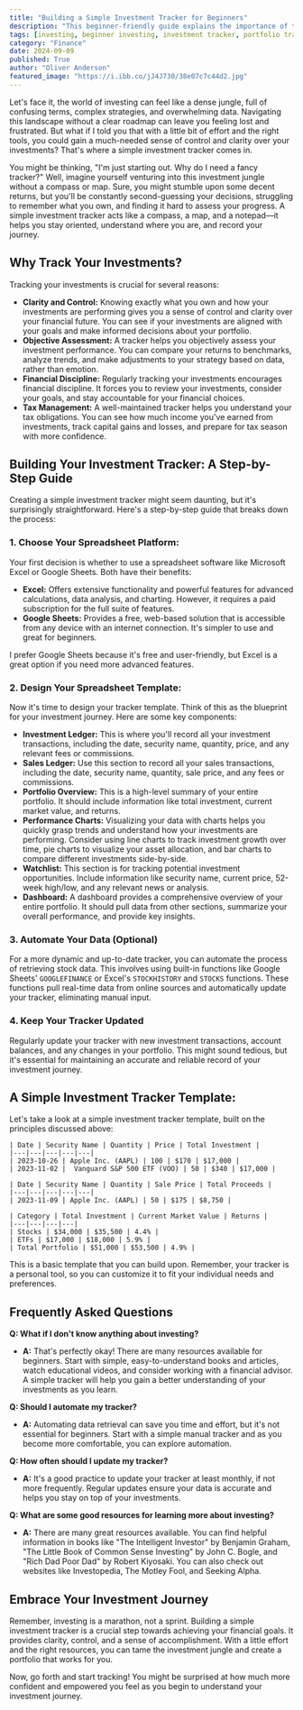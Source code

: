 ```yaml
---
title: "Building a Simple Investment Tracker for Beginners"
description: "This beginner-friendly guide explains the importance of tracking your investments and provides a step-by-step process for building a simple investment tracker using tools like Google Sheets or Excel. Learn how to organize your investment data, monitor performance, and stay on top of your financial goals."
tags: [investing, beginner investing, investment tracker, portfolio tracker, financial management, personal finance, budgeting, google sheets, excel, spreadsheet, financial goals, investment strategy]
category: "Finance"
date: 2024-09-09
published: True
author: "Oliver Anderson"
featured_image: "https://i.ibb.co/jJ4J730/38e07c7c44d2.jpg"
---
```



Let's face it, the world of investing can feel like a dense jungle, full of confusing terms, complex strategies, and overwhelming data.  Navigating this landscape without a clear roadmap can leave you feeling lost and frustrated.  But what if I told you that with a little bit of effort and the right tools, you could gain a much-needed sense of control and clarity over your investments? That's where a simple investment tracker comes in.

You might be thinking, "I'm just starting out. Why do I need a fancy tracker?"  Well, imagine yourself venturing into this investment jungle without a compass or map.  Sure, you might stumble upon some decent returns, but you'll be constantly second-guessing your decisions, struggling to remember what you own, and finding it hard to assess your progress.  A simple investment tracker acts like a compass, a map, and a notepad—it helps you stay oriented, understand where you are, and record your journey.

## Why Track Your Investments?

Tracking your investments is crucial for several reasons:

* **Clarity and Control:** Knowing exactly what you own and how your investments are performing gives you a sense of control and clarity over your financial future. You can see if your investments are aligned with your goals and make informed decisions about your portfolio.
* **Objective Assessment:**  A tracker helps you objectively assess your investment performance. You can compare your returns to benchmarks, analyze trends, and make adjustments to your strategy based on data, rather than emotion.
* **Financial Discipline:**  Regularly tracking your investments encourages financial discipline. It forces you to review your investments, consider your goals, and stay accountable for your financial choices.
* **Tax Management:**  A well-maintained tracker helps you understand your tax obligations. You can see how much income you've earned from investments, track capital gains and losses, and prepare for tax season with more confidence.

## Building Your Investment Tracker: A Step-by-Step Guide

Creating a simple investment tracker might seem daunting, but it's surprisingly straightforward. Here's a step-by-step guide that breaks down the process:

### 1. Choose Your Spreadsheet Platform:

Your first decision is whether to use a spreadsheet software like Microsoft Excel or Google Sheets.  Both have their benefits:

* **Excel:**  Offers extensive functionality and powerful features for advanced calculations, data analysis, and charting.  However, it requires a paid subscription for the full suite of features.
* **Google Sheets:**  Provides a free, web-based solution that is accessible from any device with an internet connection. It's simpler to use and great for beginners.

I prefer Google Sheets because it's free and user-friendly, but Excel is a great option if you need more advanced features. 

### 2. Design Your Spreadsheet Template:

Now it's time to design your tracker template.  Think of this as the blueprint for your investment journey.  Here are some key components:

* **Investment Ledger:** This is where you'll record all your investment transactions, including the date, security name, quantity, price, and any relevant fees or commissions. 
* **Sales Ledger:**  Use this section to record all your sales transactions, including the date, security name, quantity, sale price, and any fees or commissions.  
* **Portfolio Overview:**  This is a high-level summary of your entire portfolio.  It should include information like total investment, current market value, and returns.
* **Performance Charts:**  Visualizing your data with charts helps you quickly grasp trends and understand how your investments are performing.  Consider using line charts to track investment growth over time, pie charts to visualize your asset allocation, and bar charts to compare different investments side-by-side.
* **Watchlist:**  This section is for tracking potential investment opportunities. Include information like security name, current price, 52-week high/low, and any relevant news or analysis.
* **Dashboard:**  A dashboard provides a comprehensive overview of your entire portfolio.  It should pull data from other sections, summarize your overall performance, and provide key insights.

### 3. Automate Your Data (Optional)

For a more dynamic and up-to-date tracker, you can automate the process of retrieving stock data.  This involves using built-in functions like Google Sheets' `GOOGLEFINANCE` or Excel's `STOCKHISTORY` and `STOCKS` functions.  These functions pull real-time data from online sources and automatically update your tracker, eliminating manual input.

### 4. Keep Your Tracker Updated

Regularly update your tracker with new investment transactions, account balances, and any changes in your portfolio.  This might sound tedious, but it's essential for maintaining an accurate and reliable record of your investment journey.

##  A Simple Investment Tracker Template:

Let's take a look at a simple investment tracker template, built on the principles discussed above:

```
| Date | Security Name | Quantity | Price | Total Investment |
|---|---|---|---|---|
| 2023-10-26 | Apple Inc. (AAPL) | 100 | $170 | $17,000 |
| 2023-11-02 |  Vanguard S&P 500 ETF (VOO) | 50 | $340 | $17,000 | 

| Date | Security Name | Quantity | Sale Price | Total Proceeds |
|---|---|---|---|---|
| 2023-11-09 | Apple Inc. (AAPL) | 50 | $175 | $8,750 |

| Category | Total Investment | Current Market Value | Returns |
|---|---|---|---|
| Stocks | $34,000 | $35,500 | 4.4% |
| ETFs | $17,000 | $18,000 | 5.9% |
| Total Portfolio | $51,000 | $53,500 | 4.9% | 
```

This is a basic template that you can build upon.  Remember, your tracker is a personal tool, so you can customize it to fit your individual needs and preferences.

## Frequently Asked Questions

**Q:  What if I don't know anything about investing?**
* **A:**  That's perfectly okay!  There are many resources available for beginners.  Start with simple, easy-to-understand books and articles, watch educational videos, and consider working with a financial advisor.  A simple tracker will help you gain a better understanding of your investments as you learn.

**Q:  Should I automate my tracker?**
* **A:**  Automating data retrieval can save you time and effort, but it's not essential for beginners.  Start with a simple manual tracker and as you become more comfortable, you can explore automation. 

**Q:  How often should I update my tracker?**
* **A:**  It's a good practice to update your tracker at least monthly, if not more frequently.  Regular updates ensure your data is accurate and helps you stay on top of your investments.

**Q:  What are some good resources for learning more about investing?**
* **A:**  There are many great resources available.  You can find helpful information in books like "The Intelligent Investor" by Benjamin Graham, "The Little Book of Common Sense Investing" by John C. Bogle, and "Rich Dad Poor Dad" by Robert Kiyosaki. You can also check out websites like Investopedia, The Motley Fool, and Seeking Alpha.

##  Embrace Your Investment Journey

Remember, investing is a marathon, not a sprint.  Building a simple investment tracker is a crucial step towards achieving your financial goals. It provides clarity, control, and a sense of accomplishment.  With a little effort and the right resources, you can tame the investment jungle and create a portfolio that works for you.  

Now, go forth and start tracking!  You might be surprised at how much more confident and empowered you feel as you begin to understand your investment journey.
